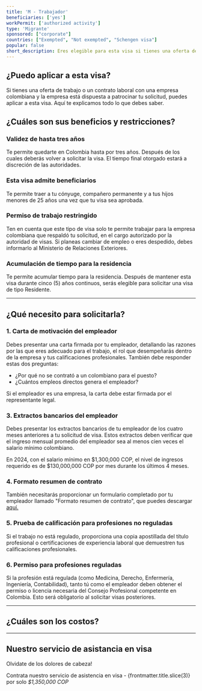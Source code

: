 ```yaml
---
title: 'M - Trabajador'
beneficiaries: ['yes']
workPermit: ['authorized activity']
type: 'Migrante'
sponsored: ["corporate"]
countries: ["Exempted", "Not exempted", "Schengen visa"]
popular: false
short_description: Eres elegible para esta visa si tienes una oferta de trabajo o contrato de empleo con una compañía colombiana y la compañía está dispuesta a patrocinar tu solicitud.
---
```


## ¿Puedo aplicar a esta visa?

Si tienes una oferta de trabajo o un contrato laboral con una empresa colombiana y la empresa está dispuesta a patrocinar tu solicitud, puedes aplicar a esta visa. Aquí te explicamos todo lo que debes saber.

## ¿Cuáles son sus beneficios y restricciones?

### **Validez de hasta tres años**

Te permite quedarte en Colombia hasta por tres años. Después de los cuales deberás volver a solicitar la visa. El tiempo final otorgado estará a discreción de las autoridades.

### **Esta visa admite beneficiarios**

Te permite traer a tu cónyuge, compañero permanente y a tus hijos menores de 25 años una vez que tu visa sea aprobada.

### **Permiso de trabajo restringido**

Ten en cuenta que este tipo de visa solo te permite trabajar para la empresa colombiana que respaldó tu solicitud, en el cargo autorizado por la autoridad de visas. Si planeas cambiar de empleo o eres despedido, debes informarlo al Ministerio de Relaciones Exteriores.

### **Acumulación de tiempo para la residencia**

Te permite acumular tiempo para la residencia. Después de mantener esta visa durante cinco (5) años continuos, serás elegible para solicitar una visa de tipo Residente.

---

## ¿Qué necesito para solicitarla?

### 1. Carta de motivación del empleador

Debes presentar una carta firmada por tu empleador, detallando las razones por las que eres adecuado para el trabajo, el rol que desempeñarás dentro de la empresa y tus calificaciones profesionales. También debe responder estas dos preguntas:

- ¿Por qué no se contrató a un colombiano para el puesto?
- ¿Cuántos empleos directos genera el empleador?

Si el empleador es una empresa, la carta debe estar firmada por el representante legal.

### 3. Extractos bancarios del empleador

Debes presentar los extractos bancarios de tu empleador de los cuatro meses anteriores a tu solicitud de visa. Estos extractos deben verificar que el ingreso mensual promedio del empleador sea al menos cien veces el salario mínimo colombiano.

En 2024, con el salario mínimo en $1,300,000 COP, el nivel de ingresos requerido es de $130,000,000 COP por mes durante los últimos 4 meses.

### 4. Formato resumen de contrato

También necesitarás proporcionar un formulario completado por tu empleador llamado "Formato resumen de contrato", que puedes descargar [aquí.](https://www.cancilleria.gov.co/sites/default/files/FOTOS2020/dp-fo-208_resumen_de_contrato_v.22019-06-21_1.pdf)

### 5. Prueba de calificación para profesiones no reguladas

Si el trabajo no está regulado, proporciona una copia apostillada del título profesional o certificaciones de experiencia laboral que demuestren tus calificaciones profesionales.

### 6. Permiso para profesiones reguladas

Si la profesión está regulada (como Medicina, Derecho, Enfermería, Ingeniería, Contabilidad), tanto tú como el empleador deben obtener el permiso o licencia necesaria del Consejo Profesional competente en Colombia. Esto será obligatorio al solicitar visas posteriores.

---
## ¿Cuáles son los costos?

<VisaCosts
    studyFees="55"
    issuanceFees="270"
    apostille={true}
    translation={true}
/>

---

## Nuestro servicio de asistancia en visa

Olvidate de los dolores de cabeza!

Contrata nuestro servicio de asistencia en visa - {frontmatter.title.slice(3)} por solo *$1,350,000 COP*